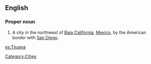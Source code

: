 ==English==
{{wikipedia}}

===Proper noun===
{{en-proper-noun}}

# A city in the northwest of [[Baja California]], [[Mexico]], by the American border with [[San Diego]].

{{anagrams:en/aaijntu}}
[[Category:Cities]]

[[es:Tijuana]]